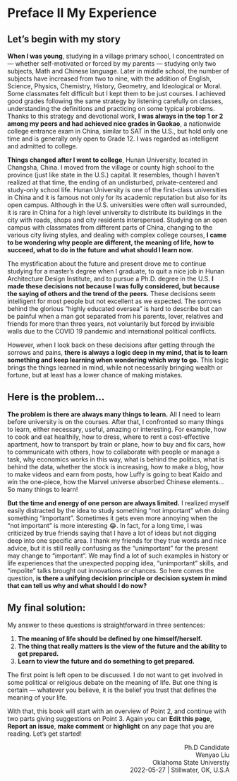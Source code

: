# Preface II My Experience {#sec-experience .unnumbered}

## **Let's begin with my story**

**When I was young**, studying in a village primary school, I concentrated
on --- whether self-motivated or forced by my parents --- studying only two
subjects, Math and Chinese language. Later in middle school, the number of
subjects have increased from two to nine, with the addition of English,
Science, Physics, Chemistry, History, Geometry, and Ideological or Moral.
Some classmates felt difficult but I kept them to be just courses. I
achieved good grades following the same strategy by listening carefully on
classes, understanding the definitions and practicing on some typical
problems. Thanks to this strategy and devotional work, **I was always in
the top 1 or 2 among my peers and had achieved nice grades in Gaokao**, a
nationwide college entrance exam in China, similar to SAT in the U.S., but
hold only one time and is generally only open to Grade 12. I was regarded
as intelligent and admitted to college.

**Things changed after I went to college**, Hunan University, located in
Changsha, China. I moved from the village or county high school to the
province (just like state in the U.S.) capital. It resembles, though I
haven't realized at that time, the ending of an undisturbed,
private-centered and study-only school life. Hunan University is one of the
first-class universities in China and it is famous not only for its
academic reputation but also for its open campus. Although in the U.S.
universities were often wall surrounded, it is rare in China for a high
level university to distribute its buildings in the city with roads, shops
and city residents interspersed. Studying on an open campus with classmates
from different parts of China, changing to the various city living styles,
and dealing with complex college courses, **I came to be wondering why
people are different, the meaning of life, how to succeed, what to do in
the future and what should I learn now.**

The mystification about the future and present drove me to continue
studying for a master's degree when I graduate, to quit a nice job in Hunan
Architecture Design Institute, and to pursue a Ph.D. degree in the U.S. **I
made these decisions not because I was fully considered, but because the
saying of others and the trend of the peers.** These decisions seem
intelligent for most people but not excellent as we expected. The sorrows
behind the glorious "highly educated oversea" is hard to describe but can
be painful when a man got separated from his parents, lover, relatives and
friends for more than three years, not voluntarily but forced by invisible
walls due to the COVID 19 pandemic and international political conflicts.

However, when I look back on these decisions after getting through the
sorrows and pains, **there is always a logic deep in my mind, that is to
learn something and keep learning when wondering which way to go.** This
logic brings the things learned in mind, while not necessarily bringing
wealth or fortune, but at least has a lower chance of making mistakes.

## **Here is the problem...**

**The problem is there are always many things to learn.** All I need to
learn before university is on the courses. After that, I confronted so many
things to learn, either necessary, useful, amazing or interesting. For
example, how to cook and eat healthily, how to dress, where to rent a
cost-effective apartment, how to transport by train or plane, how to buy
and fix cars, how to communicate with others, how to collaborate with
people or manage a task, why economics works in this way, what is behind
the politics, what is behind the data, whether the stock is increasing, how
to make a blog, how to make videos and earn from posts, how Luffy is going
to beat Kaido and win the one-piece, how the Marvel universe absorbed
Chinese elements... So many things to learn!

**But the time and energy of one person are always limited.** I realized
myself easily distracted by the idea to study something "not important"
when doing something "important". Sometimes it gets even more annoying when
the "not important" is more interesting 😂. In fact, for a long time, I was
criticized by true friends saying that I have a lot of ideas but not
digging deep into one specific area. I thank my friends for they true words
and nice advice, but it is still really confusing as the "unimportant" for
the present may change to "important". We may find a lot of such examples
in history or life experiences that the unexpected popping idea,
"unimportant" skills, and "impolite" talks brought out innovations or
chances. So here comes the question, **is there a unifying decision
principle or decision system in mind that can tell us why and what should I
do now?**

## **My final solution:** {#sec-pre-solution}

My answer to these questions is straightforward in three sentences:

1.  **The meaning of life should be defined by one himself/herself.**
2.  **The thing that really matters is the view of the future and the ability to get prepared.**
3.  **Learn to view the future and do something to get prepared.**

The first point is left open to be discussed. I do not want to get involved
in some political or religious debate on the meaning of life. But one thing
is certain --- whatever you believe, it is the belief you trust that
defines the meaning of your life.

With that, this book will start with an overview of Point 2, and continue
with two parts giving suggestions on Point 3. Again you can **Edit this
page**, **Report an issue**, **make comment** or **highlight** on any page
that you are reading. Let's get started!

::: {style="text-align: right"}
Ph.D Candidate <br> Wenyao Liu <br> Oklahoma State Universtiy <br>
2022-05-27 \| Stillwater, OK, U.S.A
:::
